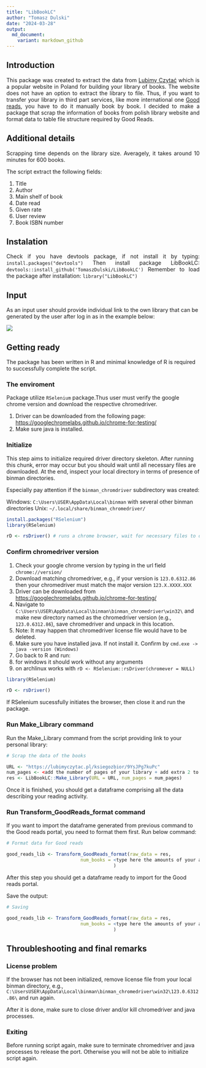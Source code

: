 ```yaml
---
title: "LibBookLC"
author: "Tomasz Dulski"
date: "2024-03-28"
output:
  md_document:
    variant: markdown_github
---
```


## Introduction

<p align="justify"> This package was created to extract the data from [Lubimy Czytać](https://lubimyczytac.pl/) which is a popular website in Poland for building your library of books. The website does not have an option to extract the library to file. Thus, if you want to transfer your library in third part services, like more international one [Good reads](https://www.goodreads.com/), you have to do it manually book by book. I decided to make a package that scrap the information of books from polish library website and format data to table file structure required by Good Reads.
 </p>
## Additional details

<p align="justify">
Scrapping time depends on the library size. Averagely, it takes around 10 minutes for 600 books.
</p>

The script extract the following fields:

1. Title
2. Author
3. Main shelf of book
4. Date read
5. Given rate
6. User review
7. Book ISBN number

## Instalation

<p align="justify">
Check if you have devtools package, if not install it by typing: 
`install.packages("devtools")`
Then install package LibBookLC:
`devtools::install_github('TomaszDulski/LibBookLC')`
Remember to load the package after installation:
`library("LibBookLC")`
</p>

## Input 

<p align="justify">
As an input user should provide individual link to the own library that can be generated by the user after log in as in the example below:

![](put link)

</p>

## Getting ready

<p align="justify">

The package has been written in R and minimal knowledge of R is required to successfully complete 
the script.

</p>

### The enviroment 

<p align="justify">

Package utilize `RSelenium` package.Thus user must verify the google chrome version and download the respective chromedriver.

1. Driver can be downloaded from the following page: [https://googlechromelabs.github.io/chrome-for-testing/](https://googlechromelabs.github.io/chrome-for-testing/)
2. Make sure java is installed. 

</p>

### Initialize 

<p align="justify">

This step aims to initialize required driver directory skeleton.
After running this chunk, error may occur but you should wait until all necessary files 
are downloaded. At the end, inspect your local directory in terms of presence of binman directories.

Especially pay attention if the `binman_chromdriver` subdirectory was created:

Windows: `C:\Users\USER\AppData\Local\binman` with several other binman directories
Unix: `~/.local/share/binman_chromedriver/`

</p>

```r
install.packages("RSelenium")
library(RSelenium)

rD <- rsDriver() # runs a chrome browser, wait for necessary files to download
```

### Confirm chromedriver version

<p align="justify">

1. Check your google chrome version by typing in the url field `chrome://version/`
2. Download matching chromedriver, e.g., if your version is `123.0.6312.86` then your chromedriver 
must match the major version `123.X.XXXX.XXX`
  1. Driver can be downloaded from [https://googlechromelabs.github.io/chrome-for-testing/](https://googlechromelabs.github.io/chrome-for-testing/)
  2. Navigate to `C:\Users\USER\AppData\Local\binman\binman_chromedriver\win32\` 
and make new directory named as the chromedriver version (e.g., `123.0.6312.86`), save chromedriver and unpack in this location.
  3. Note: It may happen that chromedriver license file would have to be deleted.
3. Make sure you have installed java. If not install it. 
Confirm by `cmd.exe -> java -version (Windows)`
4. Go back to R and run:
  1. for windows it should work without any arguments
  2. on archlinux works with `rD <- RSelenium::rsDriver(chromever = NULL)`

</p>

```r

library(RSelenium)

rD <- rsDriver()

```

<p align="justify">

If RSelenium sucessfully initiates the browser, then close it and run the package.

</p>

### Run Make_Library command

<p align="justify">

Run the Make_Library command from the script providing link to your personal library:

</p>

```r

# Scrap the data of the books

URL <- "https://lubimyczytac.pl/ksiegozbior/9YsJPg7kuPc"
num_pages <- <add the number of pages of your library + add extra 2 to number of pages> 
res <- LibBookLC::Make_Library(URL = URL, num_pages = num_pages)

```

<p align="justify">

Once it is finished, you should get a dataframe comprising all the data describing your reading activity.

</p>

### Run Transform_GoodReads_format command

<p align="justify">

If you want to import the dataframe  generated from previous command to the Good reads portal, you need to format them first. Run below command:

</p>

```r

# Format data for Good reads

good_reads_lib <- Transform_GoodReads_format(raw_data = res,
                           num_books = <type here the amounts of your all book in the library>
                                       )
```

<p align="justify">

After this step you should get a dataframe ready to import for the Good reads portal.

</p>

<p align="justify">

Save the output:

</p>

```r

# Saving

good_reads_lib <- Transform_GoodReads_format(raw_data = res,
                           num_books = <type here the amounts of your all book in the library>
                                       )
```

## Throubleshooting and final remarks

### License problem

<p align="justify">

If the browser has not been initialized, remove license file from your local binman directory, e.g.,
`C:\UsersUSER\AppData\Local\binman\binman_chromedriver\win32\123.0.6312.86\` and run again.

After it is done, make sure to close driver and/or kill chromedriver and java processes. 

</p>

### Exiting

<p align="justify">

Before running script again, make sure to terminate chromedriver and java processes to release the port. Otherwise you will not be able to initialize script again.

</p>
